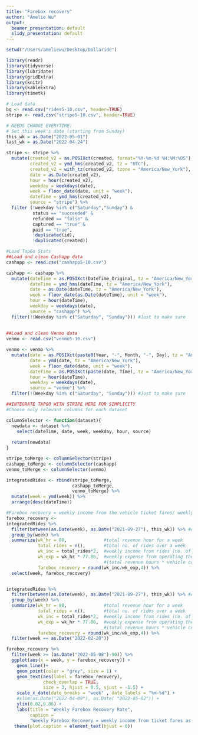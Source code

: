 ```yaml
---
title: "Farebox recovery"
author: "Amelie Wu"
output:
  beamer_presentation: default
  slidy_presentation: default
---
```


```r
setwd("/Users/ameliewu/Desktop/Dollaride")

library(readr)
library(tidyverse)
library(lubridate)
library(gridExtra)
library(knitr)
library(kableExtra)
library(timetk)
```

```r
# Load data
bq <- read.csv("rides5-10.csv", header=TRUE)
stripe <- read.csv("stripe5-10.csv", header=TRUE)

# NEEDS CHANGE EVERYTIME:  
# Set this week's date (starting from Sunday)
this_wk = as.Date("2022-05-01")
last_wk = as.Date("2022-04-24")
```

```r
stripe <- stripe %>%
  mutate(created_v2 = as.POSIXct(created, format="%Y-%m-%d %H:%M:%OS"), #transfer to datetime
         created_v2 = ymd_hms(created_v2, tz = "UTC"), 
         created_v2 = with_tz(created_v2, tzone = "America/New_York"), #convert to EDT
         date = as.Date(created_v2),
         hour = hour(created_v2), 
         weekday = weekdays(date),
         week = floor_date(date, unit = "week"),
         dateTime = ymd_hms(created_v2),
         source = "stripe") %>% 
  filter (!weekday %in% c("Saturday","Sunday") &                                 # Exclude weekend 
          status == "succeeded" &
          refunded == "false" &
          captured == "true" &
          paid == "true",
          !duplicated(id),
          !duplicated(created))

```

```r
#Load TapGo Stats
##Load and clean Cashapp data
cashapp <- read.csv("cashapp5-10.csv") 

cashapp <- cashapp %>% 
  mutate(dateTime = as.POSIXct(DateTime_Original, tz = "America/New_York"),
         dateTime = ymd_hms(dateTime, tz = "America/New_York"),
         date = as.Date(dateTime, tz = "America/New_York"),
         week = floor_date(as.Date(dateTime), unit = "week"),
         hour = hour(dateTime),
         weekday = weekdays(date),
         source = "cashapp") %>% 
  filter(!(Weekday %in% c("Saturday", "Sunday"))) #Just to make sure
  
         
##Load and clean Venmo data
venmo <- read.csv("venmo5-10.csv")

venmo <- venmo %>% 
  mutate(date = as.POSIXct(paste0(Year, "-", Month, "-", Day), tz = "America/New_York"),
         date = ymd(date, tz = "America/New_York"),
         week = floor_date(date, unit = "week"),
         dateTime = as.POSIXct(paste(date, Time), tz = "America/New_York"),
         hour = hour(dateTime),
         weekday = weekdays(date),
         source = "venmo") %>% 
  filter(!(Weekday %in% c("Saturday", "Sunday"))) #Just to make sure

##INTEGRATE TAPGO WITH STRIPE HERE FOR SIMPLICITY
#Choose only relevant columns for each dataset

columnSelector <- function(dataset){
  newdata <- dataset %>% 
    select(dateTime, date, week, weekday, hour, source)
  
  return(newdata)
}

stripe_toMerge <- columnSelector(stripe)
cashapp_toMerge <- columnSelector(cashapp)
venmo_toMerge <- columnSelector(venmo)

integratedRides <- rbind(stripe_toMerge,
                         cashapp_toMerge,
                         venmo_toMerge) %>% 
  mutate(week = ymd(week)) %>%
  arrange(desc(dateTime))

```


```r
#Farebox recovery = weekly income from the vehicle ticket fares/ weekly expenses from vehicle operation›
farebox_recovery <- 
integratedRides %>%
  filter(between(as.Date(week), as.Date("2021-09-27"), this_wk)) %>% #After beginning of service
  group_by(week) %>%
  summarize(wk_hr = 80,              #total revenue hour for a week 
            total_rides = n(),       #total no. of rides over a week 
            wk_inc = total_rides*2,  #weekly income from rides (no. of rides * ticket price $2)
            wk_exp = wk_hr * 77.86,  #weekly expense from operating the vehicles =  
                                     #(total revenue hours * vehicle cost per hr $77.86)
            farebox_recovery = round(wk_inc/wk_exp,4)) %>%
  select(week, farebox_recovery) 


integratedRides %>%
  filter(between(as.Date(week), as.Date("2021-09-27"), this_wk)) %>% #After beginning of service
  group_by(week) %>%
  summarize(wk_hr = 80,              #total revenue hour for a week 
            total_rides = n(),       #total no. of rides over a week 
            wk_inc = total_rides*2,  #weekly income from rides (no. of rides * ticket price $2)
            wk_exp = wk_hr * 77.86,  #weekly expense from operating the vehicles =  
                                     #(total revenue hours * vehicle cost per hr $77.86)
            farebox_recovery = round(wk_inc/wk_exp,4)) %>%
  filter(week == as.Date("2022-02-20"))
```


```r
farebox_recovery %>%
  filter(week >= (as.Date("2022-05-08")-90)) %>%
  ggplot(aes(x = week, y = farebox_recovery)) + 
    geom_line()+
    geom_point(color = "grey", size = 1) +
    geom_text(aes(label = farebox_recovery), 
              check_overlap = TRUE, 
              size = 3, hjust = 0.5, vjust = -1.5) +
    scale_x_date(date_breaks = "week" , date_labels = "%m-%d") + 
    #xlim(as.Date("2022-04-09"), as.Date( "2022-05-02")) +
    ylim(0.02,0.06) +
    labs(title = "Weekly Farebox Recovery Rate",
         caption = 
         "Weekly Farebox Recovery = weekly income from ticket fares as a % of vehicle operation expenses") +
   theme(plot.caption = element_text(hjust = 0)) 
   
```












